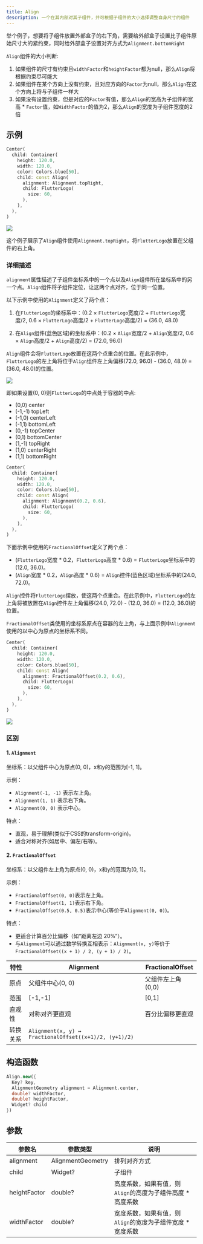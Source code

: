 ```yaml
---
title: Align
description: 一个在其内部对其子组件，并可根据子组件的大小选择调整自身尺寸的组件
---
```


举个例子，想要将子组件放置外部盒子的右下角，需要给外部盒子设置比子组件原始尺寸大的紧约束，同时给外部盒子设置对齐方式为`Alignment.bottomRight`

`Align`组件的大小判断:
1. 如果组件的尺寸有约束且`widthFactor`和`heightFactor`都为null，那么`Align`将根据约束尽可能大
2. 如果组件在某个方向上没有约束，且对应方向的`Factor`为null，那么`Align`在这个方向上将与子组件一样大
3. 如果没有设置约束，但是对应的`Factor`有值，那么`Align`的宽高为子组件的宽高 * `Factor`值，如`WidthFactor`的值为2，那么`Align`的宽度为子组件宽度的2倍


## 示例
```dart
Center(
  child: Container(
    height: 120.0,
    width: 120.0,
    color: Colors.blue[50],
    child: const Align(
      alignment: Alignment.topRight,
      child: FlutterLogo(
        size: 60,
      ),
    ),
  ),
)
```

![](https://flutter.github.io/assets-for-api-docs/assets/widgets/align_constant.png)

这个例子展示了`Align`组件使用`Alignment.topRight`，将`FlutterLogo`放置在父组件的右上角。

### 详细描述
`alignment`属性描述了子组件坐标系中的一个点以及`Align`组件所在坐标系中的另一个点。`Align`组件将子组件定位，让这两个点对齐，位于同一位置。

以下示例中使用的`Alignment`定义了两个点：

1. 在`FlutterLogo`的坐标系中：(0.2 × `FlutterLogo`宽度/2 + `FlutterLogo`宽度/2, 0.6 × `FlutterLogo`高度/2 + `FlutterLogo`高度/2) = (36.0, 48.0)

2. 在`Align`组件(蓝色区域)的坐标系中：(0.2 × `Align`宽度/2 + `Align`宽度/2, 0.6 × `Align`高度/2 + `Align`高度/2) = (72.0, 96.0)

`Align`组件会将`FlutterLogo`放置在这两个点重合的位置。在此示例中，`FlutterLogo`的左上角将位于`Align`组件左上角偏移(72.0, 96.0) - (36.0, 48.0) = (36.0, 48.0)的位置。

![](https://flutter.github.io/assets-for-api-docs/assets/widgets/align_alignment.png)

即如果设置(0, 0)则`FlutterLogo`的中点处于容器的中点:
- (0,0) center
- (-1,-1) topLeft
- (-1,0) centerLeft
- (-1,1) bottomLeft
- (0,-1) topCenter
- (0,1) bottomCenter
- (1,-1) topRight
- (1,0) centerRight
- (1,1) bottomRight

```dart
Center(
  child: Container(
    height: 120.0,
    width: 120.0,
    color: Colors.blue[50],
    child: const Align(
      alignment: Alignment(0.2, 0.6),
      child: FlutterLogo(
        size: 60,
      ),
    ),
  ),
)
```


下面示例中使用的`FractionalOffset`定义了两个点：
- (`FlutterLogo`宽度 * 0.2，`FlutterLogo`高度 * 0.6) = `FlutterLogo`坐标系中的 (12.0, 36.0)。
- (`Align`宽度 * 0.2，`Align`高度 * 0.6) = `Align`控件(蓝色区域)坐标系中的(24.0, 72.0)。

`Align`控件将`FlutterLogo`摆放，使这两个点重合。在此示例中，`FlutterLogo`的左上角将被放置在`Align`控件左上角偏移(24.0, 72.0) - (12.0, 36.0) = (12.0, 36.0)的位置。

`FractionalOffset`类使用的坐标系原点在容器的左上角，与上面示例中`Alignment`使用的以中心为原点的坐标系不同。
```dart
Center(
  child: Container(
    height: 120.0,
    width: 120.0,
    color: Colors.blue[50],
    child: const Align(
      alignment: FractionalOffset(0.2, 0.6),
      child: FlutterLogo(
        size: 60,
      ),
    ),
  ),
)
```
![](https://flutter.github.io/assets-for-api-docs/assets/widgets/align_fractional_offset.png)


### 区别
#### 1. `Alignment`
坐标系：以父组件中心为原点(0, 0)，x和y的范围为[-1, 1]。

示例：
- `Alignment(-1, -1)` 表示左上角。
- `Alignment(1, 1)` 表示右下角。
- `Alignment(0, 0)` 表示中心。

特点：
- 直观，易于理解(类似于CSS的transform-origin)。
- 适合对称对齐(如居中、偏左/右等)。

#### 2. `FractionalOffset`
坐标系：以父组件左上角为原点(0, 0)，x和y的范围为[0, 1]。

示例：
- `FractionalOffset(0, 0)`表示左上角。
- `FractionalOffset(1, 1)`表示右下角。
- `FractionalOffset(0.5, 0.5)`表示中心(等价于`Alignment(0, 0)`)。

特点：
- 更适合计算百分比偏移（如“距离左边 20%”）。
- 与`Alignment`可以通过数学转换互相表示：`Alignment(x, y)`等价于`FractionalOffset((x + 1) / 2, (y + 1) / 2)`。


| 特性 | Alignment  | FractionalOffset  |
|----|----|----|
|原点 | 父组件中心(0, 0) | 父组件左上角(0,0) |
|范围 | [-1,-1] | [0,1] |
|直观性| 对称对齐更直观 | 百分比偏移更直观 |
|转换关系| `Alignment(x, y) ↔ FractionalOffset((x+1)/2, (y+1)/2)` |    |


## 构造函数
```dart
Align.new({
  Key? key, 
  AlignmentGeometry alignment = Alignment.center, 
  double? widthFactor, 
  double? heightFactor, 
  Widget? child
})
```


## 参数
| 参数名   |  参数类型    |  说明    |
|----|-----|----|
| alignment |   AlignmentGeometry |  排列对齐方式 |
| child | Widget? | 子组件  |
| heightFactor | double? | 高度系数，如果有值，则`Align`的高度为子组件高度 * 高度系数 |
| widthFactor | double? | 宽度系数，如果有值，则`Align`的宽度为子组件宽度 * 宽度系数 |
